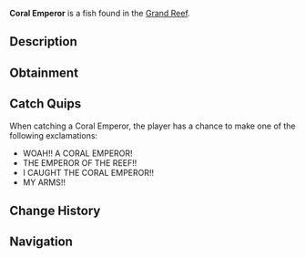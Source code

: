 {{FishInfobox
|image          = Coral Emperor.png
|rarity         = Legendary
|sea            = First Sea
|location       = [[Grand Reef]]
|sublocation    = 
|sources        = Fishing Rod
|radar_location = 
|prog_speed     = -60
|xp             = 1800
|weather        = 
|time           = 
|season         = 
|bait           = Fish Head
|base_weight    = 30
|base_value     = 4000
|weight_range   = 15
|base_chance    = 0.04
|base_resil     = 20
}}
'''Coral Emperor''' is a {{Rarity|Legendary}} fish found in the [[Grand Reef]].

== Description ==
{{Description|A massive reef predator that controls large territories. Their powerful fins and sharp teeth make them feared hunters, though they rarely stray far from their chosen coral domain.|Bestiary Entry}}

== Obtainment ==
{{Fish Availability|
Grand Reef
|top_rods      = 
Leviathan's Fang Rod\61717.66\236493.34;
Free Spirit Rod\58261.23\247676.84;
Great Rod of Oscar\53556.57\148645.98;
Trident Rod\51770.16\220082.37;
Astralhook Rod\50939.15\156194.79;
Resourceful Rod\38073.72\120463.72;
Destiny Rod\39509.8\115292.04;
Azure Of Lagoon\48310.67\191113.89;
No-Life Rod\49134.1\178512.76;
Frog Rod\37957.91\132512.26;
Riptide Rod\37312.37\129621.9;
Ethereal Prism Rod\50791.1\153335.2;
Seraphic Rod\49741.41\158804.03;
Rod Of The Forgotten Fang\45505.76\150985.35;
Challenger's Rod\45203.81\160403.07;
Blazebringer Rod\41976.95\144282.44;
Rod Of The Depths\39975.39\131318.37;
Rod Of The Exalted One\39569.64\126247.13;
Zeus Rod\39091.32\134192.76;
Verdant Shear Rod\38900.04\137277.06;
Depthseeker Rod\36217.93\131002.95;
Avalanche Rod\32109.37\114696.96;
Volcanic Rod\30551.65\106244.34;
Steady Rod\10297.13\44559.06
|recommended   = Trident Rod
}}

== Catch Quips ==
When catching a Coral Emperor, the player has a chance to make one of the following exclamations:
* WOAH!! A CORAL EMPEROR!
* THE EMPEROR OF THE REEF!!
* I CAUGHT THE CORAL EMPEROR!!
* MY ARMS!!

== Change History ==
{{Change History|{{subst:Current Version}}}}

== Navigation ==
{{Fish Navbox|Grand Reef}}